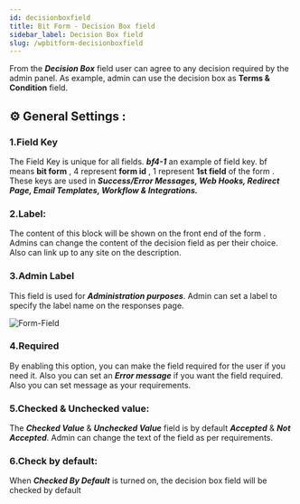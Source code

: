 ```yaml
---
id: decisionboxfield
title: Bit Form - Decision Box field
sidebar_label: Decision Box field
slug: /wpbitform-decisionboxfield
---
```


From the ***Decision Box*** field user can agree to any decision required by the admin panel. As example, admin can use the decision box as **Terms & Condition** field. 

## ⚙ General Settings :

### 1.Field Key
The Field Key is unique for all fields. **_bf4-1_** an example of field key. bf means **bit form** , 4 represent **form id** , 1 represent **1st field** of the form . These keys are used in **_Success/Error Messages, Web Hooks, Redirect Page, Email Templates, Workflow & Integrations._**
### 2.Label: 
The content of this block will be shown on the front end of the form . Admins can change the content of the decision field as per their choice. Also can link up to any site on the description.
### 3.Admin Label 
This field is used for **_Administration purposes_**. Admin can set a label to specify the label name on the responses page.

<Image
  src="Field-Types/Decisionbox.Bit-Form"
  alt="Form-Field"
  w="1900"
  h="350"
/>

### 4.Required
By enabling this option, you can make the field required for the user if you need it. Also you can set an **_Error message_** if you want the field required. Also you can set message as your requirements.
### 5.Checked & Unchecked value: 
The ***Checked Value*** & ***Unchecked Value*** field is by default ***Accepted*** & ***Not Accepted***. Admin can change the text of the field as per requirements.
### 6.Check by default: 
When ***Checked By Default*** is turned on, the decision box field will be checked by default